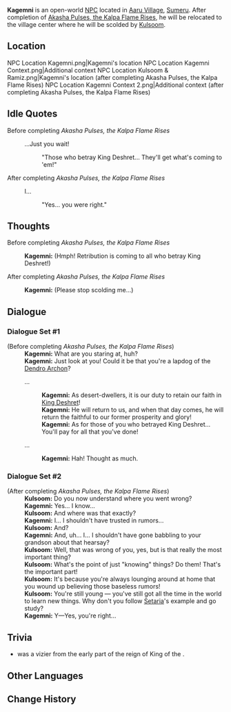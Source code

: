 {{Meta
<!-- Remove this template after adding the missing info -->
|missing_NPC_profile  = yes
}}
{{Character Infobox
|type             = Open-World NPC <!-- NPC, Quest NPC, or Event NPC -->
|image            = NPC Kagemni.png
|realname         = <!-- Optional, if different from in-game name -->
|deceased         = <!-- Past (for deceased prior to events of the game) or free response -->
|region           = Sumeru
|location         = Sumeru
|affiliation      = 
|title            = 

|ancestry         = <!-- Clan/family -->
|father           = 
|mother           = 
|spouse           = 
|sibling          = 
|child            = 
|relative         = 

|voiceEN          = 
|voiceCN          = 
|voiceJP          = 
|dialoguereward   = 
}}
'''Kagemni''' is an open-world [[NPC]] located in [[Aaru Village]], [[Sumeru]]. After completion of [[Akasha Pulses, the Kalpa Flame Rises]], he will be relocated to the village center where he will be scolded by [[Kulsoom]].

==Location==
<gallery>
NPC Location Kagemni.png|Kagemni's location
NPC Location Kagemni Context.png|Additional context
NPC Location Kulsoom & Ramiz.png|Kagemni's location (after completing Akasha Pulses, the Kalpa Flame Rises)
NPC Location Kagemni Context 2.png|Additional context (after completing Akasha Pulses, the Kalpa Flame Rises)
</gallery>
<!--
==Profile==
Detailed story/lore information goes here.
''(To be added.)''

===Appearance===
Keep appearance section short and concise. Limit to 2 paragraphs with 3-4 sentences each.
''(To be added.)''

==Quests and Events==
{{Quests and Events}}
-->

==Idle Quotes==
;Before completing ''Akasha Pulses, the Kalpa Flame Rises''
{{Dialogue Start}}
: {{DIcon|Idle}} ...Just you wait!
:: {{A|VO Kagemni 01.ogg}} "Those who betray King Deshret... They'll get what's coming to 'em!"
{{Dialogue End}}

;After completing ''Akasha Pulses, the Kalpa Flame Rises''
{{Dialogue Start}}
: {{DIcon|Idle}} I...
:: {{A|VO Kagemni 02.ogg}} "Yes... you were right."
{{Dialogue End}}

==Thoughts==
{{All Schemes to Know Explanation|name=Kagemni}}

;Before completing ''Akasha Pulses, the Kalpa Flame Rises''
{{Dialogue Start}}
:{{A|VO Kagemni All Schemes to Know 01.ogg}} '''Kagemni:''' (Hmph! Retribution is coming to all who betray King Deshret!)
{{Dialogue End}}

;After completing ''Akasha Pulses, the Kalpa Flame Rises''
{{Dialogue Start}}
:{{A|VO Kagemni All Schemes to Know 02.ogg}} '''Kagemni:''' (Please stop scolding me...)
{{Dialogue End}}

==Dialogue==
===Dialogue Set #1===
{{Dialogue Start}}
;(Before completing ''Akasha Pulses, the Kalpa Flame Rises'')
:'''Kagemni:''' What are you staring at, huh?
:'''Kagemni:''' Just look at you! Could it be that you're a lapdog of the [[Dendro Archon]]?
:{{DIcon}} ...
::'''Kagemni:''' As desert-dwellers, it is our duty to retain our faith in [[King Deshret]]!
::'''Kagemni:''' He will return to us, and when that day comes, he will return the faithful to our former prosperity and glory!
::'''Kagemni:''' As for those of you who betrayed King Deshret... You'll pay for all that you've done!
:{{DIcon}} ...
::'''Kagemni:''' Hah! Thought as much.
{{Dialogue End}}

===Dialogue Set #2===
{{Dialogue Start}}
;(After completing ''Akasha Pulses, the Kalpa Flame Rises'')
:'''Kulsoom:''' Do you now understand where you went wrong?
:'''Kagemni:''' Yes... I know...
:'''Kulsoom:''' And where was that exactly?
:'''Kagemni:''' I... I shouldn't have trusted in rumors...
:'''Kulsoom:''' And?
:'''Kagemni:''' And, uh... I... I shouldn't have gone babbling to your grandson about that hearsay?
:'''Kulsoom:''' Well, that was wrong of you, yes, but is that really the most important thing?
:'''Kulsoom:''' What's the point of just "knowing" things? Do them! That's the important part!
:'''Kulsoom:''' It's because you're always lounging around at home that you wound up believing those baseless rumors!
:'''Kulsoom:''' You're still young &mdash; you've still got all the time in the world to learn new things. Why don't you follow [[Setaria]]'s example and go study?
:'''Kagemni:''' Y&mdash;Yes, you're right...
{{Dialogue End}}
<!--
==Trivia==
* 
-->
==Trivia==

* {{W|Kagemni}} was a vizier from the early part of the reign of King {{W|Teti}} of the {{W|Sixth Dynasty of Egypt}}.

==Other Languages==
{{Other Languages
|default_hidden = 1
|en      = Kagemni
|zhs     = 卡格姆尼
|zhs_rm  = Kǎgémǔní
|zht     = 卡格姆尼
|zht_rm  = Kǎgémǔní
|ja      = カゲムニ
|ja_rm   = Kagemuni
|ko      = 카겜니
|es      = Kagemni
|fr      = Kagemni
|ru      = Кагемни
|th      = Kagemni
|vi      = Kagemni
|de      = Kagemni
|id      = Kagemni
|pt      = Kagemni
|tr      = Kagemni
|it      = Kagemni
}}

==Change History==
{{Change History|3.1}}
<!--
==References==
{{Reflist}}
-->